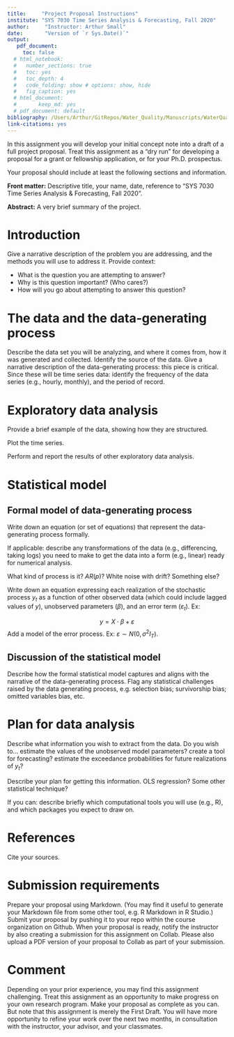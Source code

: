```yaml
---
title:     "Project Proposal Instructions"
institute: "SYS 7030 Time Series Analysis & Forecasting, Fall 2020" 
author:     "Instructor: Arthur Small"
date:       "Version of `r Sys.Date()`"
output:
   pdf_document:
     toc: false
  # html_notebook:
  #   number_sections: true
  #   toc: yes
  #   toc_depth: 4
  #   code_folding: show # options: show, hide
  #   fig_caption: yes
  # html_document:
  #       keep_md: yes
  # pdf_document: default
bibliography: /Users/Arthur/GitRepos/Water_Quality/Manuscripts/WaterQuality.bib
link-citations: yes
---
```


In this assignment you will develop your initial concept note into a draft of a full project proposal. Treat this assignment as a "dry run" for developing a proposal for a grant or fellowship application, or for your Ph.D. prospectus.

Your proposal should include at least the following sections and information.

**Front matter:** Descriptive title, your name, date, reference to "SYS 7030 Time Series Analysis & Forecasting, Fall 2020".

**Abstract:** A very brief summary of the project.

# Introduction

Give a narrative description of the problem you are addressing, and the methods you will use to address it. Provide context:

  * What is the question you are attempting to answer?
  * Why is this question important? (Who cares?)
  * How will you go about attempting to answer this question?

# The data and the data-generating process

Describe the data set you will be analyzing, and where it comes from, how it was generated and collected. Identify the source of the data. Give a narrative description of the data-generating process: this piece is critical. Since these will be time series data: identify the frequency of the data series (e.g., hourly, monthly), and the period of record.



# Exploratory data analysis

Provide a brief example of the data, showing how they are structured. 

Plot the time series. 

Perform and report the results of other exploratory data analysis.


# Statistical model

## Formal model of data-generating process

Write down an equation (or set of equations) that represent the data-generating process formally.

If applicable: describe any transformations of the data (e.g., differencing, taking logs) you need to make to get the data into a form (e.g., linear) ready for numerical analysis.

What kind of process is it? $AR(p)$? White noise with drift? Something else?

Write down an equation expressing each realization of the stochastic process $y_t$ as a function of other observed data (which could include lagged values of $y$), unobserved parameters ($\beta$), and an error term ($\varepsilon_t$). Ex: 

$$y = X\cdot\beta + \varepsilon$$
Add a model of the error process. Ex: $\varepsilon \sim N(0, \sigma^2 I_T)$.


## Discussion of the statistical model

Describe how the formal statistical model captures and aligns with the narrative of the data-generating process.
Flag any statistical challenges raised by the data generating process, e.g.
selection bias; survivorship bias;
omitted variables bias,
etc.

# Plan for data analysis

Describe what information you wish to extract from the data. Do you wish to...
estimate the values of the unobserved model parameters?
create a tool for forecasting?
estimate the exceedance probabilities for future realizations of $y_t$?

Describe your plan for getting this information. OLS regression? Some other statistical technique?

If you can: describe briefly which computational tools you will use (e.g., R), and which packages you expect to draw on.

# References 

Cite your sources.

# Submission requirements

Prepare your proposal using Markdown. (You may find it useful to generate your Markdown file from some other tool, e.g. R Markdown in R Studio.) Submit your proposal by pushing it to your repo within the course organization on Github. When your proposal is ready, notify the instructor by also creating a submission for this assignment on Collab. Please also upload a PDF version of your proposal to Collab as part of your submission.

# Comment

Depending on your prior experience, you may find this assignment challenging. Treat this assignment as an opportunity to make progress on your own research program. Make your proposal as complete as you can. But note that this assignment is merely the First Draft. You will have more opportunity to refine your work over the next two months, in consultation with the instructor, your advisor, and your classmates.